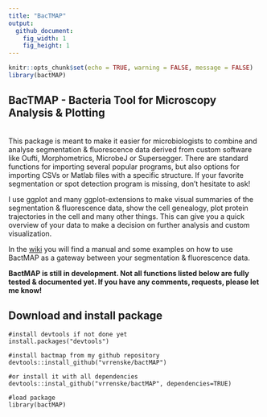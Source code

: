 ```yaml
---
title: "BacTMAP"
output:
  github_document:
    fig_width: 1
    fig_height: 1
---
```


```r
knitr::opts_chunk$set(echo = TRUE, warning = FALSE, message = FALSE)
library(bactMAP)
```

## BacTMAP - Bacteria Tool for Microscopy Analysis & Plotting

![](figure/logo_bactmap_pink.PNG){ width=3 }

This package is meant to make it easier for microbiologists to combine and analyse segmentation & fluorescence data derived from custom software like Oufti, Morphometrics, MicrobeJ or Supersegger. There are standard functions for importing several popular programs, but also options for importing CSVs or Matlab files with a specific structure. If your favorite segmentation or spot detection program is missing, don't hesitate to ask!

I use ggplot and many ggplot-extensions to make visual summaries of the segmentation & fluorescence data, show the cell genealogy, plot protein trajectories in the cell and many other things. This can give you a quick overview of your data to make a decision on further analysis and custom visualization.

In the [wiki](https://github.com/vrrenske/BactMAP/wiki) you will find a manual and some examples on how to use BactMAP as a gateway between your segmentation & fluorescence data.

**BactMAP is still in development. Not all functions listed below are fully tested & documented yet. If you have any comments, requests, please let me know!**

## Download and install package

```
#install devtools if not done yet
install.packages("devtools")

#install bactmap from my github repository
devtools::install_github("vrrenske/bactMAP")

#or install it with all dependencies
devtools::instal_github("vrrenske/bactMAP", dependencies=TRUE)

#load package
library(bactMAP)
```


